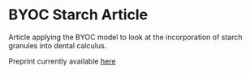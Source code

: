 # BYOC Starch Article

Article applying the BYOC model to look at the incorporation of starch granules
into dental calculus.

Preprint currently available [here](https://www.biorxiv.org/content/10.1101/2021.10.27.466104v1)